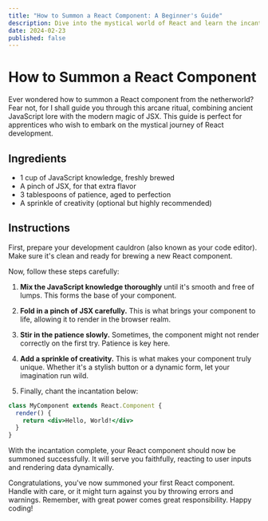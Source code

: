 ```yaml
---
title: "How to Summon a React Component: A Beginner's Guide"
description: Dive into the mystical world of React and learn the incantations needed to summon your very first React component with humor and ease.
date: 2024-02-23
published: false
---
```


# How to Summon a React Component

Ever wondered how to summon a React component from the netherworld? Fear not, for I shall guide you through this arcane ritual, combining ancient JavaScript lore with the modern magic of JSX. This guide is perfect for apprentices who wish to embark on the mystical journey of React development.

## Ingredients

- 1 cup of JavaScript knowledge, freshly brewed
- A pinch of JSX, for that extra flavor
- 3 tablespoons of patience, aged to perfection
- A sprinkle of creativity (optional but highly recommended)

## Instructions

First, prepare your development cauldron (also known as your code editor). Make sure it's clean and ready for brewing a new React component.

Now, follow these steps carefully:

1. **Mix the JavaScript knowledge thoroughly** until it's smooth and free of lumps. This forms the base of your component.

2. **Fold in a pinch of JSX carefully.** This is what brings your component to life, allowing it to render in the browser realm.

3. **Stir in the patience slowly.** Sometimes, the component might not render correctly on the first try. Patience is key here.

4. **Add a sprinkle of creativity.** This is what makes your component truly unique. Whether it's a stylish button or a dynamic form, let your imagination run wild.

5. Finally, chant the incantation below:

```jsx
class MyComponent extends React.Component {
  render() {
    return <div>Hello, World!</div>
  }
}
```

With the incantation complete, your React component should now be summoned successfully. It will serve you faithfully, reacting to user inputs and rendering data dynamically.

Congratulations, you've now summoned your first React component. Handle with care, or it might turn against you by throwing errors and warnings. Remember, with great power comes great responsibility. Happy coding!
